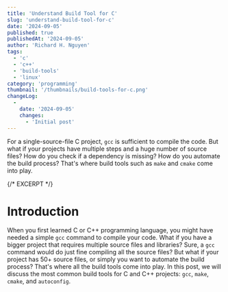 ```yaml
---
title: 'Understand Build Tool for C'
slug: 'understand-build-tool-for-c'
date: '2024-09-05'
published: true
publishedAt: '2024-09-05'
author: 'Richard H. Nguyen'
tags:
  - 'c'
  - 'c++'
  - 'build-tools'
  - 'linux'
category: 'programming'
thumbnail: '/thumbnails/build-tools-for-c.png'
changeLog:
  -
    date: '2024-09-05'
    changes:
      - 'Initial post'
---
```


For a single-source-file C project, `gcc` is sufficient to compile the code.
But what if your projects have multiple steps and a huge number of source files?
How do you check if a dependency is missing? How do you automate the build
process? That's where build tools such as `make` and `cmake` come into play.

{/* EXCERPT */}

# Introduction

When you first learned C or C++ programming language, you might have needed a
simple `gcc` command to compile your code. What if you have a bigger project
that requires multiple source files and libraries? Sure, a `gcc` command would
do just fine compiling all the source files? But what if your project has
50+ source files, or simply you want to automate the build process? That's
where all the build tools come into play. In this post, we will discuss the
most common build tools for C and C++ projects: `gcc`, `make`, `cmake`, and
`autoconfig`.
